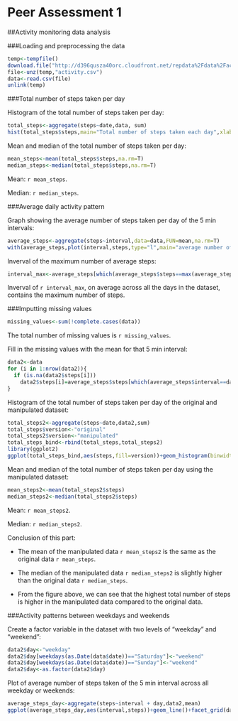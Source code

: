 Peer Assessment 1
=====================

##Activity monitoring data analysis

###Loading and preprocessing the data

```r
temp<-tempfile()
download.file("http://d396qusza40orc.cloudfront.net/repdata%2Fdata%2Factivity.zip",temp)
file<-unz(temp,"activity.csv")
data<-read.csv(file)
unlink(temp)
```

###Total number of steps taken per day

Histogram of the total number of steps taken per day:

```r
total_steps<-aggregate(steps~date,data, sum)
hist(total_steps$steps,main="Total number of steps taken each day",xlab="total steps each day")
```

Mean and median of the total number of steps taken per day:

```r
mean_steps<-mean(total_steps$steps,na.rm=T)
median_steps<-median(total_steps$steps,na.rm=T)
```

Mean: `r mean_steps`. 

Median: `r median_steps`. 

###Average daily activity pattern

Graph showing the average number of steps taken per day of the 5 min intervals:

```r
average_steps<-aggregate(steps~interval,data=data,FUN=mean,na.rm=T)
with(average_steps,plot(interval,steps,type="l",main="average number of steps taken of the 5 min interval",xlab="min",ylab="average number of steps"))
```

Inverval of the maximum number of average steps:

```r
interval_max<-average_steps[which(average_steps$steps==max(average_steps$steps)),1]
```

Inverval of `r interval_max`, on average across all the days in the dataset, contains the maximum number of steps. 

###Imputting missing values

```r
missing_values<-sum(!complete.cases(data))
```

The total number of missing values is `r missing_values`. 

Fill in the missing values with the mean for that 5 min interval:

```r
data2<-data
for (i in 1:nrow(data2)){
  if (is.na(data2$steps[i]))
    data2$steps[i]=average_steps$steps[which(average_steps$interval==data$interval[i])]
}
```

Histogram of the total number of steps taken per day of the original and manipulated dataset:

```r
total_steps2<-aggregate(steps~date,data2,sum)
total_steps$version<-"original"
total_steps2$version<-"manipulated"
total_steps_bind<-rbind(total_steps,total_steps2)
library(ggplot2)
ggplot(total_steps_bind,aes(steps,fill=version))+geom_histogram(binwidth=5000,position="dodge",alpha=0.6)+labs(title="Total number of steps taken each day")+labs(x="total steps each day")+labs(y="total number of steps per day")
```

Mean and median of the total number of steps taken per day using the manipulated dataset:

```r
mean_steps2<-mean(total_steps2$steps)
median_steps2<-median(total_steps2$steps)
```

Mean: `r mean_steps2`. 

Median: `r median_steps2`. 

Conclusion of this part:

- The mean of the manipulated data `r mean_steps2` is the same as the original data `r mean_steps`. 

- The median of the manipulated data `r median_steps2` is slightly higher than the original data `r median_steps`. 

- From the figure above, we can see that the highest total number of steps is higher in the manipulated data compared to the original data. 

###Activity patterns between weekdays and weekends

Create a factor variable in the dataset with two levels of "weekday" and "weekend":

```r
data2$day<-"weekday"
data2$day[weekdays(as.Date(data$date))=="Saturday"]<-"weekend"
data2$day[weekdays(as.Date(data$date))=="Sunday"]<-"weekend"
data2$day<-as.factor(data2$day)
```

Plot of average number of steps taken of the 5 min interval across all weekday or weekends:

```r
average_steps_day<-aggregate(steps~interval + day,data2,mean)
ggplot(average_steps_day,aes(interval,steps))+geom_line()+facet_grid(day~.)+labs(y="number of steps")
```

